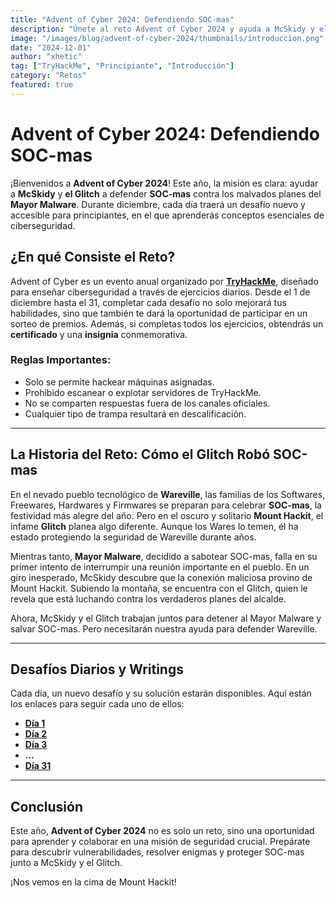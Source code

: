 ```yaml
---
title: "Advent of Cyber 2024: Defendiendo SOC-mas"
description: "Únete al reto Advent of Cyber 2024 y ayuda a McSkidy y el Glitch a proteger Wareville de los planes del malvado Mayor Malware. Aprende ciberseguridad con ejercicios festivos y principiantes."
image: "/images/blog/advent-of-cyber-2024/thumbnails/introduccion.png"
date: "2024-12-01"
author: "xhetic"
tag: ["TryHackMe", "Principiante", "Introducción"]
category: "Retos"
featured: true
---
```


# Advent of Cyber 2024: Defendiendo SOC-mas

¡Bienvenidos a **Advent of Cyber 2024**! Este año, la misión es clara: ayudar a **McSkidy** y **el Glitch** a defender **SOC-mas** contra los malvados planes del **Mayor Malware**. Durante diciembre, cada día traerá un desafío nuevo y accesible para principiantes, en el que aprenderás conceptos esenciales de ciberseguridad.

## ¿En qué Consiste el Reto?

Advent of Cyber es un evento anual organizado por [**TryHackMe**](https://tryhackme.com/r/room/adventofcyber2024), diseñado para enseñar ciberseguridad a través de ejercicios diarios. Desde el 1 de diciembre hasta el 31, completar cada desafío no solo mejorará tus habilidades, sino que también te dará la oportunidad de participar en un sorteo de premios. Además, si completas todos los ejercicios, obtendrás un **certificado** y una **insignia** conmemorativa.

### **Reglas Importantes:**
- Solo se permite hackear máquinas asignadas.
- Prohibido escanear o explotar servidores de TryHackMe.
- No se comparten respuestas fuera de los canales oficiales.
- Cualquier tipo de trampa resultará en descalificación.


---

## La Historia del Reto: **Cómo el Glitch Robó SOC-mas**

En el nevado pueblo tecnológico de **Wareville**, las familias de los Softwares, Freewares, Hardwares y Firmwares se preparan para celebrar **SOC-mas**, la festividad más alegre del año. Pero en el oscuro y solitario **Mount Hackit**, el infame **Glitch** planea algo diferente. Aunque los Wares lo temen, él ha estado protegiendo la seguridad de Wareville durante años.

Mientras tanto, **Mayor Malware**, decidido a sabotear SOC-mas, falla en su primer intento de interrumpir una reunión importante en el pueblo. En un giro inesperado, McSkidy descubre que la conexión maliciosa provino de Mount Hackit. Subiendo la montaña, se encuentra con el Glitch, quien le revela que está luchando contra los verdaderos planes del alcalde.

Ahora, McSkidy y el Glitch trabajan juntos para detener al Mayor Malware y salvar SOC-mas. Pero necesitarán nuestra ayuda para defender Wareville.

---

## Desafíos Diarios y Writings

Cada día, un nuevo desafío y su solución estarán disponibles. Aquí están los enlaces para seguir cada uno de ellos:

- **[Día 1](/blog/aoc-1)**
- **[Día 2](/blog/aoc-2)**
- **[Día 3](/blog/aoc-3)**
- **...**
- **[Día 31](/blog/aoc-31)**

---

## Conclusión

Este año, **Advent of Cyber 2024** no es solo un reto, sino una oportunidad para aprender y colaborar en una misión de seguridad crucial. Prepárate para descubrir vulnerabilidades, resolver enigmas y proteger SOC-mas junto a McSkidy y el Glitch.

¡Nos vemos en la cima de Mount Hackit!
